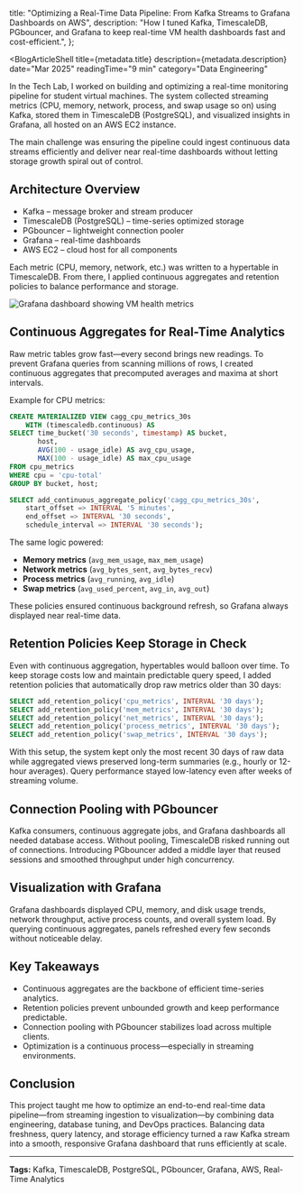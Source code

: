 
  title: "Optimizing a Real-Time Data Pipeline: From Kafka Streams to Grafana Dashboards on AWS",
  description:
    "How I tuned Kafka, TimescaleDB, PGbouncer, and Grafana to keep real-time VM health dashboards fast and cost-efficient.",
};


<BlogArticleShell
  title={metadata.title}
  description={metadata.description}
  date="Mar 2025"
  readingTime="9 min"
  category="Data Engineering"
>

<ShareMenu title={metadata.title} className="mb-8" />

In the Tech Lab, I worked on building and optimizing a real-time monitoring pipeline for student virtual machines. The system collected streaming metrics (CPU, memory, network, process, and swap usage so on) using Kafka, stored them in TimescaleDB (PostgreSQL), and visualized insights in Grafana, all hosted on an AWS EC2 instance.

The main challenge was ensuring the pipeline could ingest continuous data streams efficiently and deliver near real-time dashboards without letting storage growth spiral out of control.

## Architecture Overview

- Kafka – message broker and stream producer
- TimescaleDB (PostgreSQL) – time-series optimized storage
- PGbouncer – lightweight connection pooler
- Grafana – real-time dashboards
- AWS EC2 – cloud host for all components

Each metric (CPU, memory, network, etc.) was written to a hypertable in TimescaleDB. From there, I applied continuous aggregates and retention policies to balance performance and storage.

![Grafana dashboard showing VM health metrics](/Grafana_Dashboard.jpg)

## Continuous Aggregates for Real-Time Analytics

Raw metric tables grow fast—every second brings new readings. To prevent Grafana queries from scanning millions of rows, I created continuous aggregates that precomputed averages and maxima at short intervals.

Example for CPU metrics:

```sql
CREATE MATERIALIZED VIEW cagg_cpu_metrics_30s
    WITH (timescaledb.continuous) AS
SELECT time_bucket('30 seconds', timestamp) AS bucket,
       host,
       AVG(100 - usage_idle) AS avg_cpu_usage,
       MAX(100 - usage_idle) AS max_cpu_usage
FROM cpu_metrics
WHERE cpu = 'cpu-total'
GROUP BY bucket, host;

SELECT add_continuous_aggregate_policy('cagg_cpu_metrics_30s',
    start_offset => INTERVAL '5 minutes',
    end_offset => INTERVAL '30 seconds',
    schedule_interval => INTERVAL '30 seconds');
```

The same logic powered:

- **Memory metrics** (`avg_mem_usage`, `max_mem_usage`)
- **Network metrics** (`avg_bytes_sent`, `avg_bytes_recv`)
- **Process metrics** (`avg_running`, `avg_idle`)
- **Swap metrics** (`avg_used_percent`, `avg_in`, `avg_out`)

These policies ensured continuous background refresh, so Grafana always displayed near real-time data.

## Retention Policies Keep Storage in Check

Even with continuous aggregation, hypertables would balloon over time. To keep storage costs low and maintain predictable query speed, I added retention policies that automatically drop raw metrics older than 30 days:

```sql
SELECT add_retention_policy('cpu_metrics', INTERVAL '30 days');
SELECT add_retention_policy('mem_metrics', INTERVAL '30 days');
SELECT add_retention_policy('net_metrics', INTERVAL '30 days');
SELECT add_retention_policy('process_metrics', INTERVAL '30 days');
SELECT add_retention_policy('swap_metrics', INTERVAL '30 days');
```

With this setup, the system kept only the most recent 30 days of raw data while aggregated views preserved long-term summaries (e.g., hourly or 12-hour averages). Query performance stayed low-latency even after weeks of streaming volume.

## Connection Pooling with PGbouncer

Kafka consumers, continuous aggregate jobs, and Grafana dashboards all needed database access. Without pooling, TimescaleDB risked running out of connections. Introducing PGbouncer added a middle layer that reused sessions and smoothed throughput under high concurrency.

## Visualization with Grafana

Grafana dashboards displayed CPU, memory, and disk usage trends, network throughput, active process counts, and overall system load. By querying continuous aggregates, panels refreshed every few seconds without noticeable delay.

## Key Takeaways

- Continuous aggregates are the backbone of efficient time-series analytics.
- Retention policies prevent unbounded growth and keep performance predictable.
- Connection pooling with PGbouncer stabilizes load across multiple clients.
- Optimization is a continuous process—especially in streaming environments.

## Conclusion

This project taught me how to optimize an end-to-end real-time data pipeline—from streaming ingestion to visualization—by combining data engineering, database tuning, and DevOps practices. Balancing data freshness, query latency, and storage efficiency turned a raw Kafka stream into a smooth, responsive Grafana dashboard that runs efficiently at scale.

---

**Tags:** Kafka, TimescaleDB, PostgreSQL, PGbouncer, Grafana, AWS, Real-Time Analytics

</BlogArticleShell>
